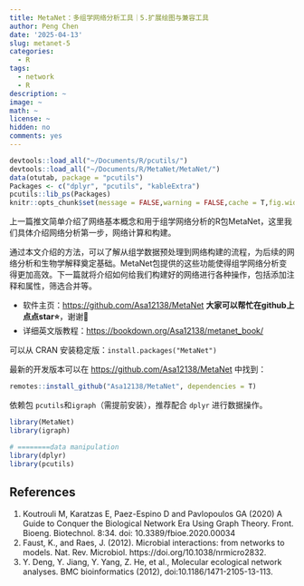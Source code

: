 ```yaml
---
title: MetaNet：多组学网络分析工具｜5.扩展绘图与兼容工具
author: Peng Chen
date: '2025-04-13'
slug: metanet-5
categories:
  - R
tags:
  - network
  - R
description: ~
image: ~
math: ~
license: ~
hidden: no
comments: yes
---
```


```r
devtools::load_all("~/Documents/R/pcutils/")
devtools::load_all("~/Documents/R/MetaNet/MetaNet/")
data(otutab, package = "pcutils")
Packages <- c("dplyr", "pcutils", "kableExtra")
pcutils::lib_ps(Packages)
knitr::opts_chunk$set(message = FALSE,warning = FALSE,cache = T,fig.width=8,fig.height=5)
```

上一篇推文简单介绍了网络基本概念和用于组学网络分析的R包MetaNet，这里我们具体介绍网络分析第一步，网络计算和构建。

通过本文介绍的方法，可以了解从组学数据预处理到网络构建的流程，为后续的网络分析和生物学解释奠定基础。MetaNet包提供的这些功能使得组学网络分析变得更加高效。下一篇就将介绍如何给我们构建好的网络进行各种操作，包括添加注释和属性，筛选合并等。

- 软件主页：<https://github.com/Asa12138/MetaNet> **大家可以帮忙在github上点点star⭐️**，谢谢🙏
- 详细英文版教程：<https://bookdown.org/Asa12138/metanet_book/>

可以从 CRAN 安装稳定版：`install.packages("MetaNet")`  

最新的开发版本可以在 <https://github.com/Asa12138/MetaNet> 中找到：

```r
remotes::install_github("Asa12138/MetaNet", dependencies = T)
```

依赖包 `pcutils`和`igraph`（需提前安装），推荐配合 `dplyr` 进行数据操作。

```r
library(MetaNet)
library(igraph)

# ========data manipulation
library(dplyr)
library(pcutils)
```



## References
1. Koutrouli M, Karatzas E, Paez-Espino D and Pavlopoulos GA (2020) A Guide to Conquer the Biological Network Era Using Graph Theory. Front. Bioeng. Biotechnol. 8:34. doi: 10.3389/fbioe.2020.00034
2. Faust, K., and Raes, J. (2012). Microbial interactions: from networks to models. Nat. Rev. Microbiol. https://doi.org/10.1038/nrmicro2832.
3. Y. Deng, Y. Jiang, Y. Yang, Z. He, et al., Molecular ecological network analyses. BMC bioinformatics (2012), doi:10.1186/1471-2105-13-113.